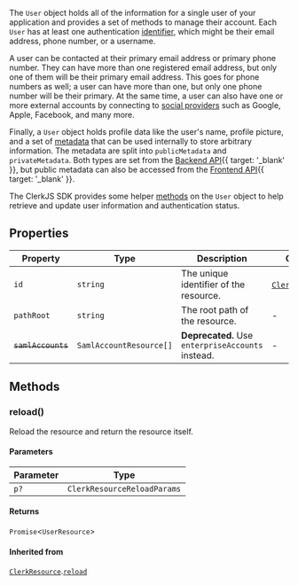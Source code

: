 The `User` object holds all of the information for a single user of your application and provides a set of methods to manage their account. Each `User` has at least one authentication [identifier](/docs/authentication/configuration/sign-up-sign-in-options#identifiers), which might be their email address, phone number, or a username.

A user can be contacted at their primary email address or primary phone number. They can have more than one registered email address, but only one of them will be their primary email address. This goes for phone numbers as well; a user can have more than one, but only one phone number will be their primary. At the same time, a user can also have one or more external accounts by connecting to [social providers](/docs/authentication/social-connections/oauth) such as Google, Apple, Facebook, and many more.

Finally, a `User` object holds profile data like the user's name, profile picture, and a set of [metadata](/docs/users/metadata) that can be used internally to store arbitrary information. The metadata are split into `publicMetadata` and `privateMetadata`. Both types are set from the [Backend API](/docs/reference/backend-api){{ target: '_blank' }}, but public metadata can also be accessed from the [Frontend API](/docs/reference/frontend-api){{ target: '_blank' }}.

The ClerkJS SDK provides some helper [methods](#methods) on the `User` object to help retrieve and update user information and authentication status.

## Properties

| Property                                     | Type                               | Description                                       | Overrides                                                           |
| -------------------------------------------- | ---------------------------------- | ------------------------------------------------- | ------------------------------------------------------------------- |
| <a id="id"></a> `id`                         | `string`                           | The unique identifier of the resource.            | [`ClerkResource`](clerk-resource.mdx).[`id`](clerk-resource.mdx#id) |
| <a id="pathroot"></a> `pathRoot`             | `string`                           | The root path of the resource.                    | -                                                                   |
| <a id="samlaccounts"></a> ~~`samlAccounts`~~ | <code>SamlAccountResource[]</code> | **Deprecated.** Use `enterpriseAccounts` instead. | -                                                                   |

## Methods

### reload()

Reload the resource and return the resource itself.

#### Parameters

| Parameter | Type                        |
| --------- | --------------------------- |
| `p?`      | `ClerkResourceReloadParams` |

#### Returns

`Promise`\<`UserResource`\>

#### Inherited from

[`ClerkResource`](clerk-resource.mdx).[`reload`](clerk-resource.mdx#reload)
